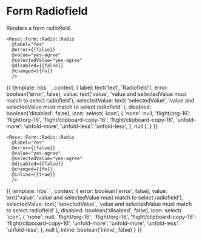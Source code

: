 
<Meta title="Rose|Form/Radio/Radio" component="Form/Radio/Radio" />

# Form Radiofield

Renders a form radiofield.

```htmlbars
<Rose::Form::Radio::Radio
  @label="Yes"
  @error={{false}}
  @value="yes-agree"
  @selectedValue="yes-agree"
  @disabled={{false}}
  @changed={{fn}}
  />
```

<Preview>
  <Story name="Basic" height="10rem">{{
    template: hbs`
      <Rose::Form::Radio::Radio
        @label={{label}}
        @error={{error}}
        @value={{value}}
        @selectedValue={{selectedValue}}
        @disabled={{disabled}}
        @icon={{icon}}
        />
    `,
    context: {
      label: text('text', 'Radiofield'),
      error: boolean('error', false),
      value: text('value', 'value and selectedValue must match to select radiofield'),
      selectedValue: text(
        'selectedValue',
        'value and selectedValue must match to select radiofield'
      ),
      disabled: boolean('disabled', false),
      icon: select(
        'icon',
        {
          'none': null,
          'flight/org-16': 'flight/org-16',
          'flight/clipboard-copy-16': 'flight/clipboard-copy-16',
          'unfold-more': 'unfold-more',
          'unfold-less': 'unfold-less',
        },
        null
      ),
    }
  }}</Story>
</Preview>


```htmlbars
<Rose::Form::Radio::Radio
  @label="Yes"
  @error={{false}}
  @value="yes-agree"
  @selectedValue="yes-agree"
  @disabled={{false}}
  @changed={{fn}}
  @inline={{true}}
  />
```

<Preview>
  <Story name="Radio with inline style" height="10rem">{{
    template: hbs`
      <Rose::Form::Radio::Radio
        @label='Radiofield1'
        @error={{error}}
        @value={{value}}
        @selectedValue={{selectedValue}}
        @disabled={{disabled}}
        @icon={{icon}}
        @inline={{inline}}
        />
      <Rose::Form::Radio::Radio
        @label='Radiofield2'
        @error={{error}}
        @value={{value}}
        @selectedValue={{selectedValue}}
        @disabled={{disabled}}
        @icon={{icon}}
        @inline={{inline}}
        />
      <Rose::Form::Radio::Radio
        @label='Radiofield3'
        @error={{error}}
        @value={{value}}
        @selectedValue={{selectedValue}}
        @disabled={{disabled}}
        @icon={{icon}}
        @inline={{inline}}
        />
    `,
    context: {
      error: boolean('error', false),
      value: text('value', 'value and selectedValue must match to select radiofield'),
      selectedValue: text(
        'selectedValue',
        'value and selectedValue must match to select radiofield'
      ),
      disabled: boolean('disabled', false),
      icon: select(
        'icon',
        {
          'none': null,
          'flight/org-16': 'flight/org-16',
          'flight/clipboard-copy-16': 'flight/clipboard-copy-16',
          'unfold-more': 'unfold-more',
          'unfold-less': 'unfold-less',
        },
        null
      ),
      inline: boolean('inline', false)
    }
  }}</Story>
</Preview>
